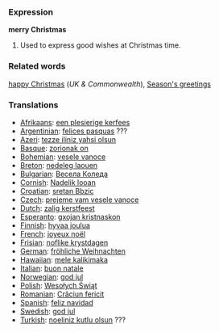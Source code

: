 ===Expression===
'''merry Christmas'''

# Used to express good wishes at Christmas time.


===Related words===
[[happy Christmas]] (''UK & Commonwealth''), [[Season's greetings]]

===Translations===
*[[Afrikaans]]: [[een plesierige kerfees]]
*[[Argentinian]]: [[felices pasquas]] ???
*[[Azeri]]: [[tezze iliniz yahsi olsun]]
*[[Basque]]: [[zorionak on]]
*[[Bohemian]]: [[vesele vanoce]]
*[[Breton]]: [[nedeleg laouen]]
*[[Bulgarian]]: [[Весела Коледа]]
*[[Cornish]]: [[Nadelik looan]]
*[[Croatian]]: [[sretan Bbzic]]
*[[Czech]]: [[prejeme vam vesele vanoce]]
*[[Dutch]]: [[zalig kerstfeest]]
*[[Esperanto]]: [[gxojan kristnaskon]]
*[[Finnish]]: [[hyvaa joulua]]
*[[French]]: [[joyeux noël]]
*[[Frisian]]: [[noflike krystdagen]]
*[[German]]: [[fröhliche Weihnachten]]
*[[Hawaiian]]: [[mele kalikimaka]]
*[[Italian]]: [[buon natale]]
*[[Norwegian]]: [[god jul]]
*[[Polish]]: [[Wesołych Świąt]]
*[[Romanian]]: [[Crăciun fericit]]
*[[Spanish]]: [[feliz navidad]]
*[[Swedish]]: [[god jul]]
*[[Turkish]]: [[noeliniz kutlu olsun]] ???